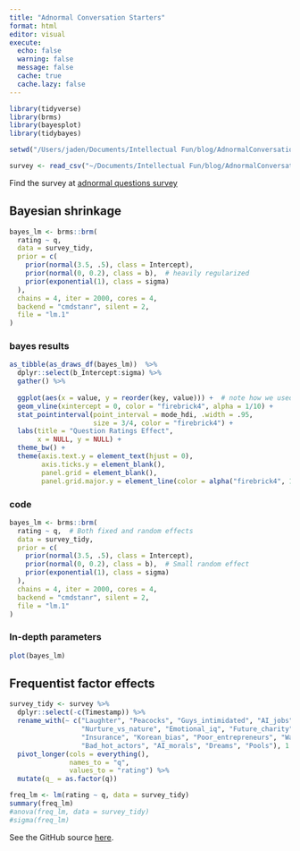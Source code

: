 ```yaml
---
title: "Adnormal Conversation Starters"
format: html
editor: visual
execute:
  echo: false
  warning: false
  message: false
  cache: true
  cache.lazy: false
---
```


```r
library(tidyverse)
library(brms)
library(bayesplot)
library(tidybayes)

setwd("/Users/jaden/Documents/Intellectual Fun/blog/AdnormalConversationStarters")

survey <- read_csv("~/Documents/Intellectual Fun/blog/AdnormalConversationStarters/Novel Questions (Responses) - Form Responses 1.csv")
```

Find the survey at [adnormal questions survey](https://forms.gle/T5R1izmKQY2n9ZVv9)


::: {.panel-tabset}

## Bayesian shrinkage

```r
bayes_lm <- brms::brm(
  rating ~ q,  
  data = survey_tidy,
  prior = c(
    prior(normal(3.5, .5), class = Intercept),
    prior(normal(0, 0.2), class = b),  # heavily regularized
    prior(exponential(1), class = sigma)
  ),
  chains = 4, iter = 2000, cores = 4,
  backend = "cmdstanr", silent = 2,
  file = "lm.1"
)


```

::: {.panel-tabset}

### bayes results
```r
as_tibble(as_draws_df(bayes_lm))  %>% 
  dplyr::select(b_Intercept:sigma) %>% 
  gather() %>% 
  
  ggplot(aes(x = value, y = reorder(key, value))) +  # note how we used `reorder()` to arrange the coefficients
  geom_vline(xintercept = 0, color = "firebrick4", alpha = 1/10) +
  stat_pointinterval(point_interval = mode_hdi, .width = .95, 
                     size = 3/4, color = "firebrick4") +
  labs(title = "Question Ratings Effect",
       x = NULL, y = NULL) +
  theme_bw() +
  theme(axis.text.y = element_text(hjust = 0),
        axis.ticks.y = element_blank(),
        panel.grid = element_blank(),
        panel.grid.major.y = element_line(color = alpha("firebrick4", 1/4), linetype = 3))
```


### code

```r
bayes_lm <- brms::brm(
  rating ~ q,  # Both fixed and random effects
  data = survey_tidy,
  prior = c(
    prior(normal(3.5, .5), class = Intercept),
    prior(normal(0, 0.2), class = b),  # Small random effect
    prior(exponential(1), class = sigma)
  ),
  chains = 4, iter = 2000, cores = 4,
  backend = "cmdstanr", silent = 2,
  file = "lm.1"
)
```

### In-depth parameters

```r
plot(bayes_lm)
```

:::

## Frequentist factor effects

```r
survey_tidy <- survey %>% 
  dplyr::select(-c(Timestamp)) %>% 
  rename_with(~ c("Laughter", "Peacocks", "Guys_intimidated", "AI_jobs", 
                  "Nurture_vs_nature", "Emotional_iq", "Future_charity", "Human_takeover", 
                  "Insurance", "Korean_bias", "Poor_entrepreneurs", "War_vs_disease",
                  "Bad_hot_actors", "AI_morals", "Dreams", "Pools"), 1:16) %>% 
  pivot_longer(cols = everything(),
               names_to = "q",
               values_to = "rating") %>% 
  mutate(q_ = as.factor(q))

freq_lm <- lm(rating ~ q, data = survey_tidy)
summary(freq_lm)
#anova(freq_lm, data = survey_tidy)
#sigma(freq_lm) 
```

:::


See the GitHub source [here](https://github.com/probably-jaden/adnormal-conversation-starters).

